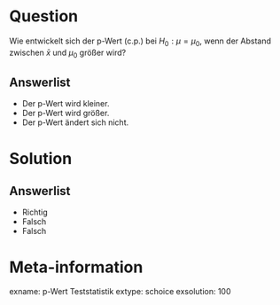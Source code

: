 Question
========

Wie entwickelt sich der p-Wert (c.p.) bei $H_0: \mu = \mu_0$, wenn der Abstand zwischen $\bar{x}$ und $\mu_0$ größer wird?

Answerlist
----------
* Der p-Wert wird kleiner.
* Der p-Wert wird größer.
* Der p-Wert ändert sich nicht.

Solution
========

Answerlist
----------
* Richtig
* Falsch
* Falsch

Meta-information
================
exname: p-Wert Teststatistik
extype: schoice
exsolution: 100